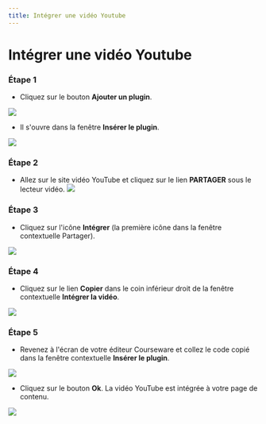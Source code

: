 ```yaml
--- 
title: Intégrer une vidéo Youtube 
--- 
```




# Intégrer une vidéo Youtube 

 ### Étape 1 
 - Cliquez sur le bouton **Ajouter un plugin**. 
 
 ![]( /img/ulearning/teacher/prepare15.png) 
 
 - Il s'ouvre dans la fenêtre **Insérer le plugin**. 
 
 ![]( /img/ulearning/teacher/prepare16.png) 
 
 ### Étape 2 
 - Allez sur le site vidéo YouTube et cliquez sur le lien **PARTAGER** sous le lecteur vidéo. 
 ![]( /img/ulearning/teacher/prepare17.png) 
 
 ### Étape 3 
 - Cliquez sur l'icône **Intégrer** (la première icône dans la fenêtre contextuelle Partager). 
 
 ![]( /img/ulearning/teacher/prepare18.png) 
 
 ### Étape 4 
 - Cliquez sur le lien **Copier** dans le coin inférieur droit de la fenêtre contextuelle **Intégrer la vidéo**. 
 
 ![]( /img/ulearning/teacher/prepare19.png) 
 
 ### Étape 5 
 - Revenez à l'écran de votre éditeur Courseware et collez le code copié dans la fenêtre contextuelle **Insérer le plugin**. 
 
 ![]( /img/ulearning/teacher/prepare20.png) 
 
 - Cliquez sur le bouton **Ok**. La vidéo YouTube est intégrée à votre page de contenu. 
 
 ![]( /img/ulearning/teacher/prepare21.png)
